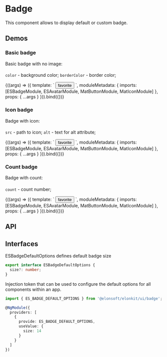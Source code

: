 




<Meta title='UI/Badge' />

# Badge

This component allows to display default or custom badge.

## Demos

####

####

### Basic badge

Basic badge with no image:

####

`color` - background color;
`borderColor` - border color;

<Canvas source={BADGE_STORY_BASIC_SOURCE}>
  <Story
    name='Basic'
    args={{
      size: 14,
      color: '',
      borderSize: 2
    }}
    argTypes={{
      size: {
        control: 'number'
      },
      borderSize: {
        control: 'number'
      }
    }}
  >
    {((args) => ({
      template: `
        <es-badge [size]="size" [color]="color" [borderSize]="borderSize">
          <es-avatar></es-avatar>
        </es-badge>
        <es-badge [size]="size" [color]="color" [borderSize]="borderSize">
          <button type="button" color="primary" mat-icon-button>
            <mat-icon>favorite</mat-icon>
          </button>
        </es-badge>
      `,
      moduleMetadata: {
        imports: [ESBadgeModule, ESAvatarModule, MatButtonModule, MatIconModule]
      },
      props: {
        ...args
      }
    })).bind({})}
  </Story>
</Canvas>

####

####

### Icon badge

Badge with icon:

####

`src` - path to icon;
`alt` - text for alt attribute;

<Canvas source={BADGE_STORY_ICON_SOURCE}>
  <Story
    name='Icon'
    args={{
      size: 14,
      src: '/icons/avatar/star.svg',
      alt: 'icon',
      borderSize: 2
    }}
    argTypes={{
      size: {
        control: 'number'
      },
      borderSize: {
        control: 'number'
      }
    }}
  >
    {((args) => ({
      template: `
        <es-badge [size]="size" [src]="src" [alt]="alt" [borderSize]="borderSize">
          <es-avatar></es-avatar>
        </es-badge>
        <es-badge [size]="size" [src]="src" [alt]="alt" [borderSize]="borderSize">
          <button type="button" color="primary" mat-icon-button>
            <mat-icon>favorite</mat-icon>
          </button>
        </es-badge>
      `,
      moduleMetadata: {
        imports: [ESBadgeModule, ESAvatarModule, MatButtonModule, MatIconModule]
      },
      props: {
        ...args
      }
    })).bind({})}
  </Story>
</Canvas>

####

####

### Count badge

Badge with count:

####

`count` - count number;

<Canvas source={BADGE_STORY_BASIC_SOURCE}>
  <Story
    name='Count'
    args={{
      size: 14,
      color: '',
      count: 1,
      borderSize: 2
    }}
    argTypes={{
      size: {
        control: 'number'
      },
      count: {
        control: 'number'
      },
      borderSize: {
        control: 'number'
      }
    }}
  >
    {((args) => ({
      template: `
        <es-badge [size]="size" [color]="color" [borderSize]="borderSize" [count]="count">
          <es-avatar></es-avatar>
        </es-badge>
        <es-badge [size]="size" [color]="color" [borderSize]="borderSize" [count]="count">
          <button type="button" color="primary" mat-icon-button>
            <mat-icon>favorite</mat-icon>
          </button>
        </es-badge>
      `,
      moduleMetadata: {
        imports: [ESBadgeModule, ESAvatarModule, MatButtonModule, MatIconModule]
      },
      props: {
        ...args
      }
    })).bind({})}
  </Story>
</Canvas>

## API

<ArgsTable of={ESBadgeComponent} />

## Interfaces

ESBadgeDefaultOptions defines default badge size

```ts
export interface ESBadgeDefaultOptions {
  size?: number;
}
```

Injection token that can be used to configure the default options for all components within an app.

```ts
import { ES_BADGE_DEFAULT_OPTIONS } from '@elonsoft/elonkit/ui/badge';

@NgModule({
  providers: [
    {
      provide: ES_BADGE_DEFAULT_OPTIONS,
      useValue: {
        size: 14
      }
    }
  ]
})
```
